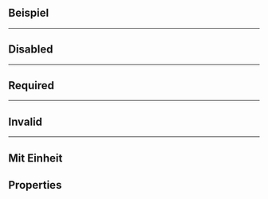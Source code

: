 ## Beispiel

<LiveCodeEditor />

---

## Disabled

<LiveCodeEditor example="disabled" editorCollapsed />

---

## Required

<LiveCodeEditor example="required" editorCollapsed />

---

## Invalid

<LiveCodeEditor example="invalid" editorCollapsed />

---

## Mit Einheit

<LiveCodeEditor example="unit" editorCollapsed />

## Properties

<PropertiesTables />
